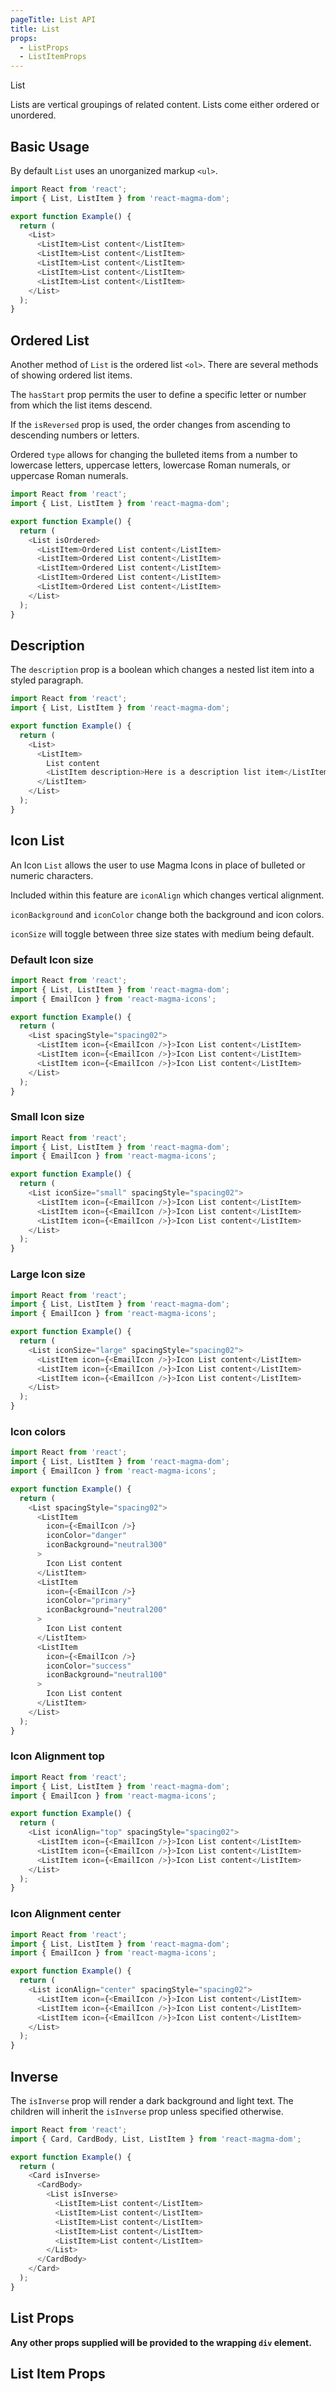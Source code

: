 ```yaml
---
pageTitle: List API
title: List
props:
  - ListProps
  - ListItemProps
---
```


<DocsHeading to="/design/list/" type="api">
  List
</DocsHeading>

Lists are vertical groupings of related content. Lists come either ordered or unordered.

## Basic Usage

By default `List` uses an unorganized markup `<ul>`.

```typescript
import React from 'react';
import { List, ListItem } from 'react-magma-dom';

export function Example() {
  return (
    <List>
      <ListItem>List content</ListItem>
      <ListItem>List content</ListItem>
      <ListItem>List content</ListItem>
      <ListItem>List content</ListItem>
      <ListItem>List content</ListItem>
    </List>
  );
}
```

## Ordered List

Another method of `List` is the ordered list `<ol>`. There are several methods of showing ordered list items.

The `hasStart` prop permits the user to define a specific letter or number from which the list items descend.

If the `isReversed` prop is used, the order changes from ascending to descending numbers or letters.

Ordered `type` allows for changing the bulleted items from a number to lowercase letters, uppercase letters, lowercase Roman numerals, or uppercase Roman numerals.

```typescript
import React from 'react';
import { List, ListItem } from 'react-magma-dom';

export function Example() {
  return (
    <List isOrdered>
      <ListItem>Ordered List content</ListItem>
      <ListItem>Ordered List content</ListItem>
      <ListItem>Ordered List content</ListItem>
      <ListItem>Ordered List content</ListItem>
      <ListItem>Ordered List content</ListItem>
    </List>
  );
}
```

## Description

The `description` prop is a boolean which changes a nested list item into a styled paragraph.

```typescript
import React from 'react';
import { List, ListItem } from 'react-magma-dom';

export function Example() {
  return (
    <List>
      <ListItem>
        List content
        <ListItem description>Here is a description list item</ListItem>
      </ListItem>
    </List>
  );
}
```

## Icon List

An Icon `List` allows the user to use Magma Icons in place of bulleted or numeric characters.

Included within this feature are `iconAlign` which changes vertical alignment.

`iconBackground` and `iconColor` change both the background and icon colors.

`iconSize` will toggle between three size states with medium being default.

### Default Icon size

```typescript
import React from 'react';
import { List, ListItem } from 'react-magma-dom';
import { EmailIcon } from 'react-magma-icons';

export function Example() {
  return (
    <List spacingStyle="spacing02">
      <ListItem icon={<EmailIcon />}>Icon List content</ListItem>
      <ListItem icon={<EmailIcon />}>Icon List content</ListItem>
      <ListItem icon={<EmailIcon />}>Icon List content</ListItem>
    </List>
  );
}
```

### Small Icon size

```typescript
import React from 'react';
import { List, ListItem } from 'react-magma-dom';
import { EmailIcon } from 'react-magma-icons';

export function Example() {
  return (
    <List iconSize="small" spacingStyle="spacing02">
      <ListItem icon={<EmailIcon />}>Icon List content</ListItem>
      <ListItem icon={<EmailIcon />}>Icon List content</ListItem>
      <ListItem icon={<EmailIcon />}>Icon List content</ListItem>
    </List>
  );
}
```

### Large Icon size

```typescript
import React from 'react';
import { List, ListItem } from 'react-magma-dom';
import { EmailIcon } from 'react-magma-icons';

export function Example() {
  return (
    <List iconSize="large" spacingStyle="spacing02">
      <ListItem icon={<EmailIcon />}>Icon List content</ListItem>
      <ListItem icon={<EmailIcon />}>Icon List content</ListItem>
      <ListItem icon={<EmailIcon />}>Icon List content</ListItem>
    </List>
  );
}
```

### Icon colors

```typescript
import React from 'react';
import { List, ListItem } from 'react-magma-dom';
import { EmailIcon } from 'react-magma-icons';

export function Example() {
  return (
    <List spacingStyle="spacing02">
      <ListItem
        icon={<EmailIcon />}
        iconColor="danger"
        iconBackground="neutral300"
      >
        Icon List content
      </ListItem>
      <ListItem
        icon={<EmailIcon />}
        iconColor="primary"
        iconBackground="neutral200"
      >
        Icon List content
      </ListItem>
      <ListItem
        icon={<EmailIcon />}
        iconColor="success"
        iconBackground="neutral100"
      >
        Icon List content
      </ListItem>
    </List>
  );
}
```

### Icon Alignment top

```typescript
import React from 'react';
import { List, ListItem } from 'react-magma-dom';
import { EmailIcon } from 'react-magma-icons';

export function Example() {
  return (
    <List iconAlign="top" spacingStyle="spacing02">
      <ListItem icon={<EmailIcon />}>Icon List content</ListItem>
      <ListItem icon={<EmailIcon />}>Icon List content</ListItem>
      <ListItem icon={<EmailIcon />}>Icon List content</ListItem>
    </List>
  );
}
```

### Icon Alignment center

```typescript
import React from 'react';
import { List, ListItem } from 'react-magma-dom';
import { EmailIcon } from 'react-magma-icons';

export function Example() {
  return (
    <List iconAlign="center" spacingStyle="spacing02">
      <ListItem icon={<EmailIcon />}>Icon List content</ListItem>
      <ListItem icon={<EmailIcon />}>Icon List content</ListItem>
      <ListItem icon={<EmailIcon />}>Icon List content</ListItem>
    </List>
  );
}
```

## Inverse

The `isInverse` prop will render a dark background and light text. The children will
inherit the `isInverse` prop unless specified otherwise.

```typescript
import React from 'react';
import { Card, CardBody, List, ListItem } from 'react-magma-dom';

export function Example() {
  return (
    <Card isInverse>
      <CardBody>
        <List isInverse>
          <ListItem>List content</ListItem>
          <ListItem>List content</ListItem>
          <ListItem>List content</ListItem>
          <ListItem>List content</ListItem>
          <ListItem>List content</ListItem>
        </List>
      </CardBody>
    </Card>
  );
}
```


## List Props

**Any other props supplied will be provided to the wrapping `div` element.**

<ListProps />

## List Item Props

<ListItemProps />
